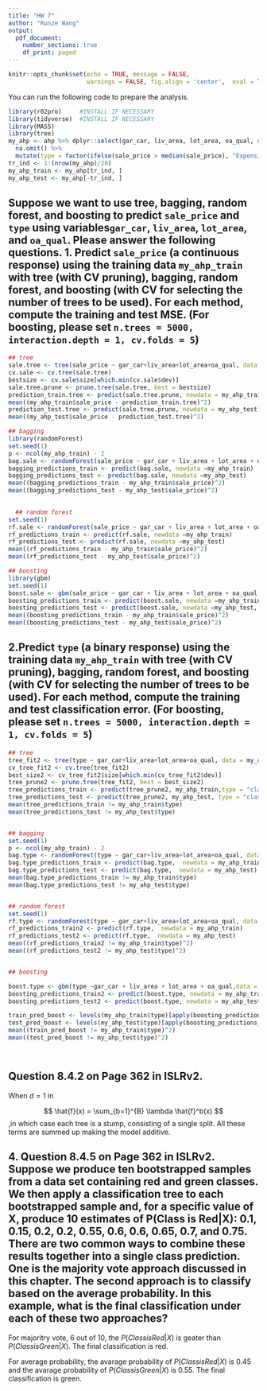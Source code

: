 ```yaml
---
title: "HW 7"
author: "Runze Wang"
output:
  pdf_document:
    number_sections: true
    df_print: paged
---
```


```r
knitr::opts_chunk$set(echo = TRUE, message = FALSE,
                      warnings = FALSE, fig.align = 'center',  eval = TRUE)
```

You can run the following code to prepare the analysis.
```r
library(r02pro)     #INSTALL IF NECESSARY
library(tidyverse)  #INSTALL IF NECESSARY
library(MASS)
library(tree)
my_ahp <- ahp %>% dplyr::select(gar_car, liv_area, lot_area, oa_qual, sale_price) %>%
  na.omit() %>%
  mutate(type = factor(ifelse(sale_price > median(sale_price), "Expensive", "Cheap")))
tr_ind <- 1:(nrow(my_ahp)/20)
my_ahp_train <- my_ahp[tr_ind, ]
my_ahp_test <- my_ahp[-tr_ind, ]
```

## Suppose we want to use tree, bagging, random forest, and boosting to predict `sale_price` and `type` using variables`gar_car`, `liv_area`, `lot_area`, and `oa_qual`. Please answer the following questions. 1. Predict `sale_price` (a continuous response) using the training data `my_ahp_train` with tree (with CV pruning), bagging, random forest, and boosting (with CV for selecting the number of trees to be used). For each method, compute the training and test MSE. (For boosting, please set `n.trees = 5000, interaction.depth = 1, cv.folds = 5`)

```r
## tree
sale.tree <- tree(sale_price ~ gar_car+liv_area+lot_area+oa_qual, data =my_ahp_train) 
cv.sale <- cv.tree(sale.tree)
bestsize <- cv.sale$size[which.min(cv.sale$dev)]
sale.tree.prune <- prune.tree(sale.tree, best = bestsize)
prediction_train.tree <- predict(sale.tree.prune, newdata = my_ahp_train)
mean((my_ahp_train$sale_price - prediction_train.tree)^2)
prediction_test.tree <- predict(sale.tree.prune, newdata = my_ahp_test)
mean((my_ahp_test$sale_price - prediction_test.tree)^2)

## bagging
library(randomForest)
set.seed(1) 
p <- ncol(my_ahp_train) - 2 
bag.sale <- randomForest(sale_price ~ gar_car + liv_area + lot_area + oa_qual, data = my_ahp_train, mtry = p, importance=TRUE)
bagging_predictions_train <- predict(bag.sale, newdata =my_ahp_train)
bagging_predictions_test <- predict(bag.sale, newdata =my_ahp_test)
mean((bagging_predictions_train - my_ahp_train$sale_price)^2)
mean((bagging_predictions_test - my_ahp_test$sale_price)^2)
 

  ## random forest
set.seed(1)
rf.sale <- randomForest(sale_price ~ gar_car + liv_area + lot_area + oa_qual, data = my_ahp_train,importance = TRUE)
rf_predictions_train <- predict(rf.sale, newdata =my_ahp_train)
rf_predictions_test <- predict(rf.sale, newdata =my_ahp_test)
mean((rf_predictions_train - my_ahp_train$sale_price)^2)
mean((rf_predictions_test - my_ahp_test$sale_price)^2)

## boosting
library(gbm)
set.seed(1)
boost.sale <- gbm(sale_price ~ gar_car + liv_area + lot_area + oa_qual,data = my_ahp_train, distribution = "gaussian", n.trees = 5000, interaction.depth = 1, cv.folds = 5)
boosting_predictions_train <- predict(boost.sale, newdata =my_ahp_train, n.trees = 5000)
boosting_predictions_test <- predict(boost.sale, newdata =my_ahp_test, n.trees =5000)
mean((boosting_predictions_train - my_ahp_train$sale_price)^2)
mean((boosting_predictions_test - my_ahp_test$sale_price)^2)


```
\newpage

## 2.Predict `type` (a binary response) using the training data `my_ahp_train` with tree (with CV pruning), bagging, random forest, and boosting (with CV for selecting the number of trees to be used). For each method, compute the training and test classification error. (For boosting, please set `n.trees = 5000, interaction.depth = 1, cv.folds = 5`)

```r
## tree
tree_fit2 <- tree(type ~ gar_car+liv_area+lot_area+oa_qual, data = my_ahp_train)
cv_tree_fit2 <- cv.tree(tree_fit2)
best_size2 <- cv_tree_fit2$size[which.min(cv_tree_fit2$dev)]
tree_prune2 <- prune.tree(tree_fit2, best = best_size2)
tree_predictions_train <- predict(tree_prune2, my_ahp_train,type = "class")
tree_predictions_test <- predict(tree_prune2, my_ahp_test, type = "class")
mean(tree_predictions_train != my_ahp_train$type)
mean(tree_predictions_test != my_ahp_test$type)


## bagging
set.seed(1) 
p <- ncol(my_ahp_train) - 2 
bag.type <- randomForest(type ~ gar_car+liv_area+lot_area+oa_qual, data = my_ahp_train, mtry = p, importance=TRUE)
bag.type_predictions_train <- predict(bag.type,  newdata = my_ahp_train)
bag.type_predictions_test <- predict(bag.type,  newdata = my_ahp_test)
mean(bag.type_predictions_train != my_ahp_train$type)
mean(bag.type_predictions_test != my_ahp_test$type)


## random forest
set.seed(1)
rf.type <- randomForest(type ~ gar_car+liv_area+lot_area+oa_qual, data = my_ahp_train,importance = TRUE)
rf_predictions_train2 <- predict(rf.type,  newdata = my_ahp_train)
rf_predictions_test2 <- predict(rf.type,  newdata = my_ahp_test)
mean((rf_predictions_train2 != my_ahp_train$type)^2)
mean((rf_predictions_test2 != my_ahp_test$type)^2)


## boosting

boost.type <- gbm(type ~gar_car + liv_area + lot_area + oa_qual,data = my_ahp_train, distribution = "multinomial",n.trees = 5000, interaction.depth = 1, cv.folds = 5)
boosting_predictions_train2 <- predict(boost.type, newdata = my_ahp_train, n.trees = 5000, type = "response")
boosting_predictions_test2 <- predict(boost.type, newdata = my_ahp_test, n.trees = 5000, type = "response")

train_pred_boost <- levels(my_ahp_train$type)[apply(boosting_predictions_train2, 1, which.max)]
test_pred_boost <- levels(my_ahp_test$type)[apply(boosting_predictions_test2, 1, which.max)]
mean((train_pred_boost != my_ahp_train$type)^2)
mean((test_pred_boost != my_ahp_test$type)^2)




```
\newpage

## Question 8.4.2 on Page 362 in ISLRv2.
When $d=1$ in 

$$
\hat{f}(x) = \sum_{b=1}^{B} \lambda \hat{f}^b(x)
$$
,in which case each tree is a stump, consisting of a single split. All these terms are summed up making the model additive.

\newpage

## 4. Question 8.4.5 on Page 362 in ISLRv2.  Suppose we produce ten bootstrapped samples from a data set containing red and green classes. We then apply a classification tree to each bootstrapped sample and, for a specific value of X, produce 10 estimates of P(Class is Red|X): 0.1, 0.15, 0.2, 0.2, 0.55, 0.6, 0.6, 0.65, 0.7, and 0.75. There are two common ways to combine these results together into a single class prediction. One is the majority vote approach discussed in this chapter. The second approach is to classify based on the average probability. In this example, what is the final classification under each of these two approaches?

For majoritry vote, 6 out of 10, the  $P(Class is Red|X)$ is geater than $P(Class is Green|X)$. The final classification is red. 

For average probability, the avarage probability of $P(Class is Red|X)$ is 0.45 and the avarage probability of $P(Class is Green|X)$ is 0.55. The final classification is green.

